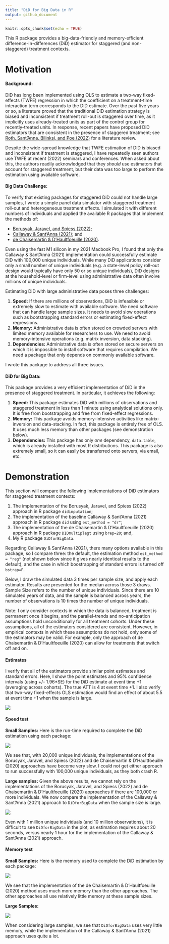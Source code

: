 ```yaml
---
title: "DiD for Big Data in R"
output: github_document
---
```


```r
knitr::opts_chunk$set(echo = TRUE)
```

This R package provides a big-data-friendly and memory-efficient difference-in-differences (DiD) estimator for staggered (and non-staggered) treatment contexts.

# Motivation


#### Background:

DiD has long been implemented using OLS to estimate a two-way fixed-effects (TWFE) regression in which the coefficient on a treatment-time interaction term corresponds to the DiD estimate. Over the past five years or so, a literature proved that the traditional DiD estimation strategy is biased and inconsistent if treatment roll-out is staggered over time, as it implicitly uses already-treated units as part of the control group for recently-treated units. In response, recent papers have proposed DiD estimators that are consistent in the presence of staggered treatment; see [Roth, Sant'Anna, Bilinksi, and Poe (2022)](https://jonathandroth.github.io/assets/files/DiD_Review_Paper.pdf) for a literature review.

Despite the wide-spread knowledge that TWFE estimation of DiD is biased and inconsistent if treatment is staggered, I have repeatedly seen authors use TWFE at recent (2022) seminars and conferences. When asked about this, the authors readily acknowledged that they *should* use estimators that account for staggered treatment, but their data was too large to perform the estimation using available software.


#### Big Data Challenge:

To verify that existing packages for staggered DiD could not handle large samples, I wrote a simple panel data simulator with staggered treatment roll-out and heterogeneous treatment effects. I simulated it with different numbers of individuals and applied the available R packages that implement the methods of: 

- [Borusyak, Jaravel, and Spiess (2022)](https://www.xavierjaravel.com/_files/ugd/bacd2d_ebf772e1b7ea4a178a060e6ebfcfa056.pdf); 
- [Callaway & Sant'Anna (2021)](https://psantanna.com/files/Callaway_SantAnna_2020.pdf); and 
- [de Chaisemartin & D'Haultfoeuille (2020)](https://drive.google.com/file/d/1D93ltJUirR4zIqJZfSTwSLrA-6rSZpTJ/view). 

Even using the fast M1 silicon in my 2021 Macbook Pro, I found that only the Callaway & Sant'Anna (2021) implementation could successfully estimate DiD with 100,000 unique individuals. While many DiD applications consider only a small number of unique individuals (e.g. a state-level policy roll-out design would typically have only 50 or so unique individuals), DiD designs at the household-level or firm-level using administrative data often involve millions of unique individuals.

Estimating DiD with large administrative data poses three challenges:

1. **Speed:** If there are millions of observations, DiD is infeasible or extremely slow to estimate with available software. We need software that can handle large sample sizes. It needs to avoid slow operations such as bootstrapping standard errors or estimating fixed-effect regressions.
2. **Memory:** Administrative data is often stored on crowded servers with limited memory available for researchers to use. We need to avoid memory-intensive operations (e.g. matrix inversion, data stacking).
3. **Dependencies:** Administrative data is often stored on secure servers on which it is impossible to install software that requires compilation. We need a package that only depends on commonly available software.

I wrote this package to address all three issues.

#### DiD for Big Data:

This package provides a very efficient implementation of DiD in the presence of staggered treatment. In particular, it achieves the following:

1. **Speed:** This package estimates DiD with millions of observations and staggered treatment in less than 1 minute using analytical solutions only. It is free from bootstrapping and free from fixed-effect regressions.
2. **Memory:** This package avoids memory-intensive activities like matrix-inversion and data-stacking. In fact, this package is entirely free of OLS. It uses much less memory than other packages (see demonstration below).
3. **Dependencies:** This package has only *one* dependency, `data.table`, which is already installed with most R distributions. This package is also extremely small, so it can easily be transferred onto servers, via email, etc.


# Demonstration

This section will compare the following implementations of DiD estimators for staggered treatment contexts:

1. The implementation of the Borusyak, Jaravel, and Spiess (2022) approach in R package `didimputation`;
2. The implementation of the baseline Callaway & Sant'Anna (2021) approach in R package `did` using `est_method = "dr"`;
3. The implementation of the de Chaisemartin & D'Haultfoeuille (2020) approach in R package `DIDmultiplegt` using `brep=20`; and,
4. My R package `DiDforBigData`.

Regarding Callaway & Sant'Anna (2021), there many options available in this package, so I compare three: the default, the estimation method `est_method = "reg"` (not shown below since it gives nearly identical results to the default), and the case in which boostrapping of standard errors is turned off `bstrap=F`.

Below, I draw the simulated data 3 times per sample size, and apply each estimator. Results are presented for the median across those 3 draws. Sample Size refers to the number of unique individuals. Since there are 10 simulated years of data, and the sample is balanced across years, the number of observations is 10 times the number of unique individuals.

Note: I only consider contexts in which the data is balanced, treatment is permanent once it begins, and the parallel-trends and no-anticipation assumptions hold unconditionally for all treatment cohorts. Under these assumptions, all of the estimators considered are consistent. However, in empirical contexts in which these assumptions do not hold, only some of the estimators may be valid. For example, only the approach of de Chaisemartin & D'Haultfoeuille (2020) can allow for treatments that switch off and on.



#### Estimates

I verify that all of the estimators provide similar point estimates and standard errors. Here, I show the point estimates and 95% confidence intervals (using +/- 1.96*SE) for the DiD estimate at event time +1 (averaging across cohorts). The true ATT is 4 at event time +1. I also verify that two-way fixed-effects OLS estimation would find an effect of about 5.5 at event time +1 when the sample is large.


![](vignettes/estimates_small.png)


#### Speed test

**Small Samples:** Here is the run-time required to complete the DiD estimation using each package:

![](vignettes/speedtest_small.png)

We see that, with 20,000 unique individuals, the implementations of the Borusyak, Jaravel, and Spiess (2022) and de Chaisemartin & D'Haultfoeuille (2020) approaches have become very slow. I could not get either approach to run successfully with 100,000 unique individuals, as they both crash R.


**Large samples:** Given the above results, we cannot rely on the implementations of the Borusyak, Jaravel, and Spiess (2022) and de Chaisemartin & D'Haultfoeuille (2020) approaches if there are 100,000 or more individuals. We now compare the implementation of the Callaway & Sant'Anna (2021) approach to `DiDforBigData` when the sample size is large. 


![](vignettes/speedtest_large.png)

Even with 1 million unique individuals (and 10 million observations), it is difficult to see `DiDforBigData` in the plot, as estimation requires about 20 seconds, versus nearly 1 hour for the implementation of the Callaway & Sant'Anna (2021) approach.


#### Memory test

**Small Samples:** Here is the memory used to complete the DiD estimation by each package:

![](vignettes/memorytest_small.png)

We see that the implementation of the de Chaisemartin & D'Haultfoeuille (2020) method uses much more memory than the other approaches. The other approaches all use relatively little memory at these sample sizes.

**Large Samples:** 

![](vignettes/memorytest_large.png)

When considering large samples, we see that `DiDforBigData` uses very little memory, while  the implementation of the Callaway & Sant'Anna (2021) approach uses quite a lot.

